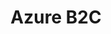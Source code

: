 ---
title: Azure B2C
id: azure-b2c-ciam
description: ''
slug: /azure-b2c-ciam 
keywords: 
 - faq
 - help
pagination_next: null
pagination_prev: null
last_update: 
   date: 03/29/2023
   author: Patricia McPhee
draft: false
doc_type: how-to
displayed_sidebar: secureWorkforceSidebar
---